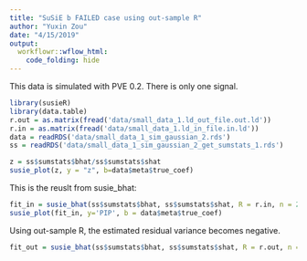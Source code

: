 ```yaml
---
title: "SuSiE b FAILED case using out-sample R"
author: "Yuxin Zou"
date: "4/15/2019"
output:
  workflowr::wflow_html:
    code_folding: hide
---
```


This data is simulated with PVE 0.2. There is only one signal.

```r
library(susieR)
library(data.table)
r.out = as.matrix(fread('data/small_data_1.ld_out_file.out.ld'))
r.in = as.matrix(fread('data/small_data_1.ld_in_file.in.ld'))
data = readRDS('data/small_data_1_sim_gaussian_2.rds')
ss = readRDS('data/small_data_1_sim_gaussian_2_get_sumstats_1.rds')
```

```r
z = ss$sumstats$bhat/ss$sumstats$shat
susie_plot(z, y = "z", b=data$meta$true_coef)
```

This is the reuslt from susie_bhat:
```r
fit_in = susie_bhat(ss$sumstats$bhat, ss$sumstats$shat, R = r.in, n = 287, L=5, estimate_residual_variance=TRUE)
susie_plot(fit_in, y='PIP', b = data$meta$true_coef)
```

Using out-sample R, the estimated residual variance becomes negative.
```r
fit_out = susie_bhat(ss$sumstats$bhat, ss$sumstats$shat, R = r.out, n = 287, L=5, estimate_residual_variance=TRUE, check_input=TRUE)
```

